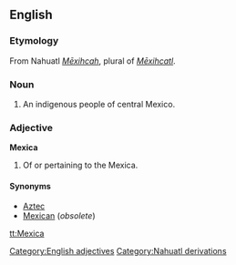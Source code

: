 ==English==

===Etymology===
From Nahuatl ''[[Mexihcah|Mēxihcah]]'', plural of ''[[Mexihcatl|Mēxihcatl]]''.

===Noun===
{{en-noun|pl=[[Mexica]] or [[Mexicas]]}}

# An indigenous people of central Mexico.

===Adjective===
'''Mexica'''

# Of or pertaining to the Mexica.

====Synonyms====
* [[Aztec]]
* [[Mexican]] (''obsolete'')

[[Category:English adjectives]]
[[Category:Nahuatl derivations]]

[[tt:Mexica]]